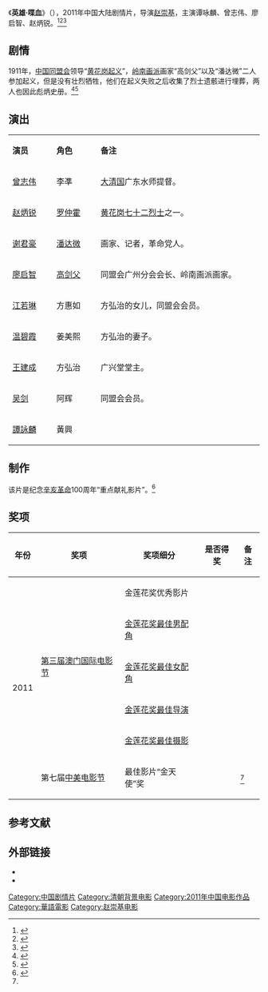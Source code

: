 {{电影信息框
| 片名     = 英雄·喋血
| 电影原名 =''{{lang|en|72 Heroes}}''
| 图像     = 72 Heroes poster.jpg
| 图像说明 = 海报
| 导演     = [[赵崇基|赵崇基]]
| 监制     = 
| 制片     = 
| 编剧     = 王梅、赵崇基
| 剧本     = 
| 原著     = 
| 主演     = 谭咏麟<br>曾志伟<br>廖启智<br>赵炳锐
| 主题曲   = 
| 片头曲   = 
| 片尾曲   = 
| 配乐     = 
| 摄影     = [[馮遠文|馮遠文]]
| 剪辑     = 
| 制片商   = 珠江电影集团<br>广东珠江影业传媒股份有限公司
| 发行商   = 
| 上映日期 = {{Film date|2011|9|16|中国大陆}}<ref>{{cite web |url=http://ent.qq.com/a/20110916/000004.htm |title=组图：《英雄喋血》首映 确定9月16日全国公映 |accessdate=2014-03-16 |date=2011-09-16 |work=腾讯网 |archive-date=2014-03-16 |archive-url=https://web.archive.org/web/20140316035124/http://ent.qq.com/a/20110916/000004.htm |dead-url=no }}</ref>
| 片长     = 107分钟
| 产地     = {{CHNML}}<br>{{HK}}
| 语言     = 普通话、粤语
| 预算     = 
| 票房     = 
| 前集     = 
| 续集     = 
}}
《'''英雄·喋血'''》（{{lang-en|''72 Heroes''}}），2011年中国大陆剧情片，导演[[赵崇基|赵崇基]]，主演谭咏麟、曾志伟、廖启智、赵炳锐。<ref>{{cite web |url=http://news.163.com/11/0917/14/7E5LO74Q00014AED.html |title=《英雄喋血》欲抢头功 |date=2011-09-17 |accessdate=2014-03-16|work=网易 |archive-url=https://web.archive.org/web/20140316033722/http://news.163.com/11/0917/14/7E5LO74Q00014AED.html |archive-date=2014-03-16 |dead-url=yes }}</ref><ref>{{cite web |url=http://ent.qq.com/a/20110917/000042.htm#p=3 |title=《英雄喋血》广州宣传 剧情没“喋血”也不血腥 |date=2011-09-17 |work=腾讯网 |access-date=2014-03-16 |archive-date=2018-06-12 |archive-url=https://web.archive.org/web/20180612184717/http://ent.qq.com/a/20110917/000042.htm#p=3 |dead-url=no }}</ref><ref>{{cite web |url=http://ent.163.com/11/0916/20/7E3MRN1K00032DGD.html |title=电影《英雄喋血》简介 |accessdate=2014-03-16|date=2011-09-16 |work=网易 |archive-url=https://web.archive.org/web/20140316050533/http://ent.163.com/11/0916/20/7E3MRN1K00032DGD.html |archive-date=2014-03-16 |dead-url=yes }}</ref>

== 剧情 ==
1911年，[[中国同盟会|中国同盟会]]领导“[[黄花岗起义|黄花岗起义]]”，[[岭南画派|岭南画派]]画家“高剑父”以及“潘达微”二人参加起义，但是没有壮烈牺牲，他们在起义失败之后收集了烈士遗骸进行埋葬，两人也因此彪炳史册。<ref>{{cite web |url=http://news.hexun.com/2012-03-31/139944601.html |title=辛亥壮歌《英雄喋血》 |accessdate=2014-03-16|date=2012-03-31 |work=和讯 |archive-url=https://web.archive.org/web/20140316052504/http://news.hexun.com/2012-03-31/139944601.html |archive-date=2014-03-16 |dead-url=yes}}</ref><ref>{{cite web |url=http://news.hexun.com/2011-09-29/133862429.html |title=电影《英雄喋血》剧情简介 |accessdate=2014-03-16 |date=2011-09-29 |work=和讯 |archive-date=2014-03-16 |archive-url=https://web.archive.org/web/20140316034250/http://news.hexun.com/2011-09-29/133862429.html |dead-url=no }}</ref>

== 演出 ==
{|class="wikitable" width="30%"
|- style="background:cornflowerblue; color:white" align=center
|style="width:5%"|'''演员'''||style="width:5%"|'''角色'''||style="width:20%"|'''备注'''
|-
| [[曾志伟|曾志伟]] || 李凖 || [[清朝|大清国]]广东水师提督。
|-
| [[赵炳锐|赵炳锐]] || [[罗仲霍|罗仲霍]] || [[黄花岗七十二烈士|黄花岗七十二烈士]]之一。
|- 
| [[谢君豪|谢君豪]] || [[潘达微|潘达微]] || 画家、记者，革命党人。
|- 
| [[廖启智|廖启智]] || [[高剑父|高剑父]] || 同盟会广州分会会长、岭南画派画家。
|-
| [[江若琳|江若琳]] || 方惠如 || 方弘治的女儿，同盟会会员。
|-
| [[温碧霞|温碧霞]] || 姜美熙 || 方弘治的妻子。
|-
| [[王建成|王建成]] || 方弘治 || 广兴堂堂主。
|-
| [[吴剑|吴剑]] || 阿辉 || 同盟会会员。
|- 
| [[譚詠麟|譚詠麟]] || 黃興 ||
|}

== 制作 ==
该片是纪念[[辛亥革命|辛亥革命]]100周年“重点献礼影片”。<ref name="fish">{{cite web |url=http://money.163.com/11/1029/08/7HH72JN200253B0H.html |title=《英雄喋血》拿下“金天使”奖 |accessdate=2014-03-16|date=2011-10-29 |work=网易|archive-url=https://web.archive.org/web/20140316050530/http://money.163.com/11/1029/08/7HH72JN200253B0H.html |archive-date=2014-03-16 |dead-url=yes}}</ref>

== 奖项 ==
{| class="wikitable"
|-
! 年份 !! 奖项  !! 奖项细分  !! 是否得奖 !! 备注
|-
|rowspan="6" | 2011 || rowspan="5" | [[第三届澳门国际电影节|第三届澳门国际电影节]] || 金莲花奖优秀影片|| {{Won}}||
|- 
| [[金莲花奖最佳男配角|金莲花奖最佳男配角]]  ||{{nom}}|| 
|- 
| [[金莲花奖最佳女配角|金莲花奖最佳女配角]] || {{Won}} || 
|- 
| [[金莲花奖最佳导演|金莲花奖最佳导演]] || {{nom}} || 
|- 
| [[金莲花奖最佳摄影|金莲花奖最佳摄影]] || {{nom}} || 
|- 
| 第七届[[中美电影节|中美电影节]] || 最佳影片“金天使”奖 ||{{Won}} || <ref name="fish"/>
|}

==参考文献==
{{reflist}}

== 外部链接==
* {{douban}}
* {{imdb title|2471242}}

{{DEFAULTSORT:Ying英}}
[[Category:中国剧情片|Category:中国剧情片]]
[[Category:清朝背景电影|Category:清朝背景电影]]
[[Category:2011年中国电影作品|Category:2011年中国电影作品]]
[[Category:華語電影|Category:華語電影]]
[[Category:赵崇基电影|Category:赵崇基电影]]
